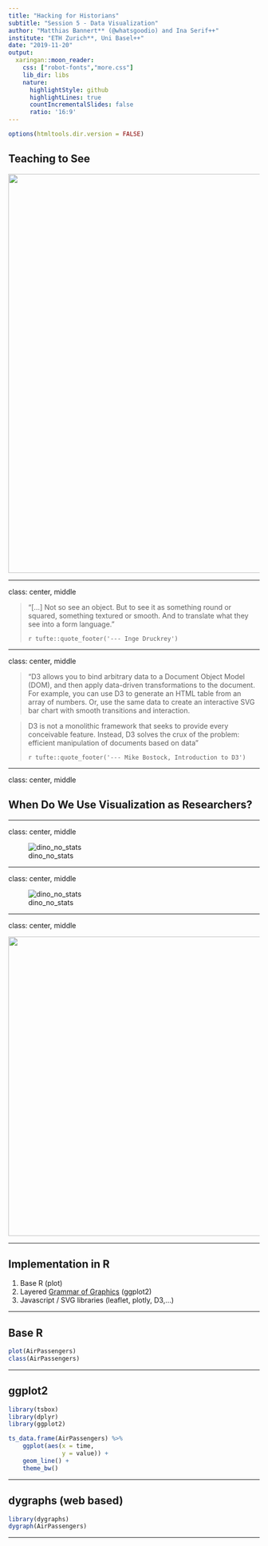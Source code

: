 ```yaml
---
title: "Hacking for Historians"
subtitle: "Session 5 - Data Visualization"
author: "Matthias Bannert** (@whatsgoodio) and Ina Serif++"
institute: "ETH Zurich**, Uni Basel++"
date: "2019-11-20"
output:
  xaringan::moon_reader:
    css: ["robot-fonts","more.css"]
    lib_dir: libs
    nature:
      highlightStyle: github
      highlightLines: true
      countIncrementalSlides: false
      ratio: '16:9'
---
```



```r
options(htmltools.dir.version = FALSE)
```

## Teaching to See 

<a href="http://teachingtosee.org/film/TeachingToSee.html"><img src="inge_druckrey.png" width="800px"></a>

---

class: center, middle

> "[...] Not so see an object. But to see it as something round or squared, something textured or smooth. And to translate what they see into a form language."
>
> `r tufte::quote_footer('--- Inge Druckrey')`


---

class: center, middle

> "D3 allows you to bind arbitrary data to a Document Object Model (DOM), and then apply data-driven transformations to the document. For example, you can use D3 to generate an HTML table from an array of numbers. Or, use the same data to create an interactive SVG bar chart with smooth transitions and interaction.

> D3 is not a monolithic framework that seeks to provide every conceivable feature. Instead, D3 solves the crux of the problem: efficient manipulation of documents based on data"
>
> `r tufte::quote_footer('--- Mike Bostock, Introduction to D3')`

---

class: center, middle

## When Do We Use Visualization as Researchers?

---

class: center, middle

![dino_no_stats](dino_no_stats.gif)


---


class: center, middle

![dino_no_stats](dino.gif)

---

class: center, middle

<a href="https://twitter.com/BrentToderian/status/1194524987865960448?s=20"><img src="lanes.png" width="600px"></a>

---

## Implementation in R 

1. Base R (plot)
2. Layered [Grammar of Graphics]() (ggplot2)
3. Javascript / SVG libraries (leaflet, plotly, D3,...)

---

## Base R

```r
plot(AirPassengers)
class(AirPassengers)
```


---

## ggplot2 

```r
library(tsbox)
library(dplyr)
library(ggplot2)

ts_data.frame(AirPassengers) %>% 
    ggplot(aes(x = time,
               y = value)) +
    geom_line() +
    theme_bw()

```

---

## dygraphs (web based)

```r
library(dygraphs)
dygraph(AirPassengers)


```

---